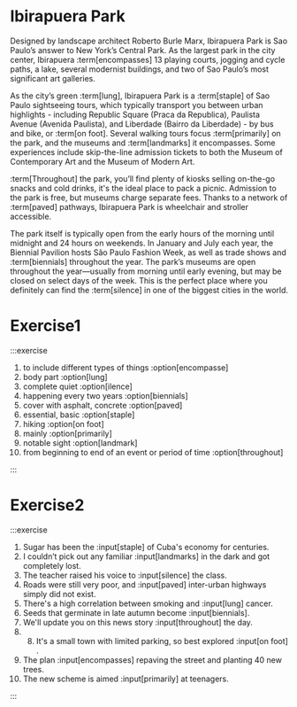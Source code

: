# Ibirapuera Park

Designed by landscape architect Roberto Burle Marx, Ibirapuera Park is
Sao Paulo’s answer to New York’s Central Park. As the largest park in
the city center, Ibirapuera :term[encompasses]
13 playing courts, jogging and cycle paths, a lake, several modernist
buildings, and two of Sao Paulo’s most significant art galleries.

As the city’s green :term[lung], Ibirapuera
Park is a :term[staple] of
Sao Paulo sightseeing tours, which typically transport you between urban
highlights - including Republic Square (Praca da Republica), Paulista
Avenue (Avenida Paulista), and Liberdade (Bairro da Liberdade) - by bus
and bike, or :term[on foot]. Several walking tours focus
:term[primarily] on the park, and the museums and
:term[landmarks] it encompasses. Some experiences include skip-the-line admission tickets to
both the Museum of Contemporary Art and the Museum of Modern Art.

:term[Throughout] the park,
you’ll find plenty of kiosks selling on-the-go snacks and cold drinks,
it's the ideal place to pack a picnic. Admission to the park is free,
but museums charge separate fees. Thanks to a network of
:term[paved] pathways, Ibirapuera Park is wheelchair and stroller accessible.

The park itself is typically open from the early hours of the morning until midnight and 24 hours on weekends. In January and July each year, the Biennial Pavilion hosts São Paulo Fashion Week, as well as trade shows and :term[biennials] throughout the year. The park’s museums are open throughout the year—usually from morning until early evening, but may be closed on select days of the week. This is the perfect place where you definitely can find the :term[silence] in one of the biggest cities in the world.

# Exercise1

:::exercise

1. to include different types of things :option[encompasse]
1. body part :option[lung]
1. complete quiet :option[ilence]
1. happening every two years :option[biennials]
1. cover with asphalt, concrete :option[paved]
1. essential, basic :option[staple]
1. hiking :option[on foot]
1. mainly :option[primarily]
1. notable sight :option[landmark]
1. from beginning to end of an event or period of time :option[throughout]

:::

# Exercise2

:::exercise

1. Sugar has been the :input[staple] of Cuba's economy for centuries.
1. I couldn’t pick out any familiar :input[landmarks] in the dark and got completely lost.
1. The teacher raised his voice to :input[silence] the class.
1. Roads were still very poor, and :input[paved] inter-urban highways simply did not exist.
1. There's a high correlation between smoking and :input[lung] cancer.
1. Seeds that germinate in late autumn become :input[biennials].
1. We'll update you on this news story :input[throughout] the day.
1. 8. It's a small town with limited parking, so best explored :input[on foot] .
1. The plan :input[encompasses] repaving the street and planting 40 new trees.
1. The new scheme is aimed :input[primarily] at teenagers.

:::
